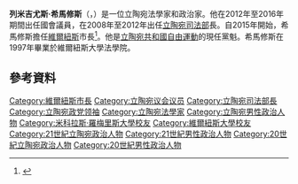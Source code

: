 {{expand|time=2016-10-28T02:04:40+00:00}}
{{Infobox officeholder
|name         = 列米吉尤斯·希馬修斯
|original_name= Remigijus Šimašius
|image        = Remigijus_Šimašius_1.JPG
|office1       = [[維爾紐斯|維爾紐斯]]市長
|term_start1   = 2015年4月20日
|term_end1     =
|predecessor1  = {{Link-en|阿圖拉斯·佐卡斯|Artūras Zuokas}}
|successor1    =
|office2      = [[立陶宛司法部#歷任部長|立陶宛司法部長]]
|term_start2  = 2008年12月9日
|term_end2    = 2012年12月13日
|primeminister2 = [[安德留斯·庫比柳斯|安德留斯·庫比柳斯]]
|predecessor2 = {{Link-lt|佩特拉斯·巴古斯卡|Petras Baguška}}
|successor2   = {{Link-en|裘札斯·伯納托尼斯|Juozas Bernatonis}}
|birth_date   = {{birth date and age|1974|01|12|df=y}}
|birth_place  = {{URS}}[[立陶宛蘇維埃社會主義共和國|立陶宛蘇維埃社會主義共和國]][[陶拉格|陶拉格]]
|party        = {{Link-en|立陶宛自由聯盟|Lithuanian Liberal Union|自由聯盟}}<small>(1995–2005)</small><br />[[立陶宛共和國自由運動|自由運動]]<small>(2006–2018)</small><br/>[[無黨籍|無黨籍]] <small>(2018–2019)</small><br/>[[自由黨_(立陶宛)|自由黨]] <small>(2019年至今) </small>
|spouse       = 
|children     = 
|alma_mater   = [[米科拉斯·羅梅里斯大學|立陶宛法學院]]<br>[[維爾紐斯大學|維爾紐斯大學]]
}}
'''列米吉尤斯·希馬修斯'''（{{lang-lt|Remigijus Šimašius}}，{{bd|1974年|1月12日}}）是一位立陶宛法學家和政治家。他在2012年至2016年期間出任國會議員，在2008年至2012年出任[[立陶宛司法部|立陶宛司法部]]長。自2015年開始，希馬修斯擔任[[維爾紐斯|維爾紐斯]]市長<ref>{{cite web |url=http://en.delfi.lt/lithuania/politics/liberal-simasius-claims-victory-in-vilnius-mayor-election.d?id=67435448 |publisher=Delfi.lt |title=Liberal Šimašius claims victory in Vilnius mayor election |date=15 March 2015 |accessdate=16 March 2015 |archive-date=2019-03-06 |archive-url=https://web.archive.org/web/20190306111559/https://en.delfi.lt/lithuania/politics/liberal-simasius-claims-victory-in-vilnius-mayor-election.d?id=67435448 |dead-url=no }}</ref>。他是[[立陶宛共和國自由運動|立陶宛共和國自由運動]]的現任黨魁。希馬修斯在1997年畢業於維爾紐斯大學法學院。
==參考資料==
{{reflist}}

{{s-start}}
{{s-off}}
{{s-bef|before={{Link-en|阿圖拉斯·佐卡斯|Artūras Zuokas}}}}
{{s-ttl|title=[[維爾紐斯|維爾紐斯]]市長|years=2015年至今}}
{{s-inc}}
{{s-off}}
{{s-bef|before={{Link-lt|佩特拉斯·巴古斯卡|Petras Baguška}}}}
{{s-ttl|title=[[立陶宛司法部#歷任部長|立陶宛司法部長]]|years=2008年－2012年}}
{{s-aft|after={{nowrap|{{Link-en|裘札斯·伯納托尼斯|Juozas Bernatonis}}}}}}
{{s-end}}

{{Authority control}}
{{DEFAULTSORT:Simasius, Remigijus}}
[[Category:維爾紐斯市長|Category:維爾紐斯市長]]
[[Category:立陶宛议会议员|Category:立陶宛议会议员]]
[[Category:立陶宛司法部長|Category:立陶宛司法部長]]
[[Category:立陶宛政党领袖|Category:立陶宛政党领袖]]
[[Category:立陶宛法學家|Category:立陶宛法學家]]
[[Category:立陶宛男性政治人物|Category:立陶宛男性政治人物]]
[[Category:米科拉斯·羅梅里斯大學校友|Category:米科拉斯·羅梅里斯大學校友]]
[[Category:維爾紐斯大學校友|Category:維爾紐斯大學校友]]
[[Category:21世紀立陶宛政治人物|Category:21世紀立陶宛政治人物]]
[[Category:21世紀男性政治人物|Category:21世紀男性政治人物]]
[[Category:20世紀立陶宛政治人物|Category:20世紀立陶宛政治人物]]
[[Category:20世紀男性政治人物|Category:20世紀男性政治人物]]